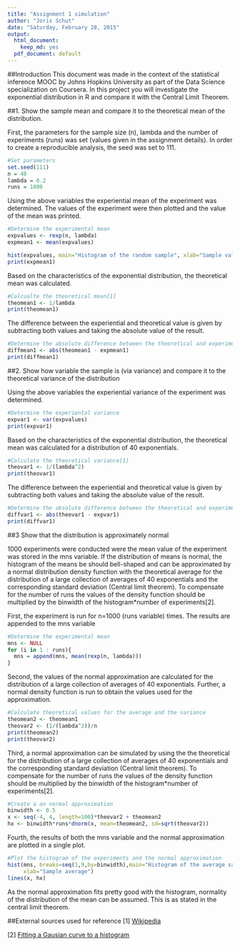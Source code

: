 ```yaml
---
title: "Assignment 1 simulation"
author: "Joris Schut"
date: "Saturday, February 28, 2015"
output:
  html_document:
    keep_md: yes
  pdf_document: default
---
```


##Introduction
This document was made in the context of the statistical inference MOOC by Johns Hopkins University as part of the Data Science specialization on Coursera. In this project you will investigate the exponential distribution in R and compare it with the Central Limit Theorem.

##1. Show the sample mean and compare it to the theoretical mean of the distribution.

First, the parameters for the sample size (n), lambda and the number of experiments (runs) was set (values given in the assignment details). In order to create a reproducible analysis, the seed was set to 111.

```r
#Set parameters
set.seed(111)
n = 40
lambda = 0.2
runs = 1000
```

Using the above variables the experiential mean of the experiment was determined. The values of the experiment were then plotted and the value of the mean was printed.

```r
#Determine the experimental mean
expvalues <- rexp(n, lambda)
expmean1 <- mean(expvalues)

hist(expvalues, main="Histogram of the random sample", xlab="Sample values")
print(expmean1)
```

Based on the characteristics of the exponential distribution, the theoretical mean was calculated. 

```r
#Calcualte the theoretical mean[1]
theomean1 <- 1/lambda
print(theomean1)
```

The difference between the experiential and theoretical value is given by subtracting both values and taking the absolute value of the result.

```r
#Determine the absolute difference between the theoretical and experimental mean
diffmean1 <- abs(theomean1 - expmean1)
print(diffmean1)
```

##2. Show how variable the sample is (via variance) and compare it to the theoretical variance of the distribution

Using the above variables the experiential variance of the experiment was determined.

```r
#Determine the experiental variance
expvar1 <- var(expvalues)
print(expvar1)
```

Based on the characteristics of the exponential distribution, the theoretical mean was calculated for a distribution of 40 exponentials.

```r
#Calculate the theoretical variance[1]
theovar1 <- 1/(lambda^2)
print(theovar1)
```

The difference between the experiential and theoretical value is given by subtracting both values and taking the absolute value of the result.

```r
#Determine the absolute difference between the theoretical and experimental mean
diffvar1 <- abs(theovar1 - expvar1)
print(diffvar1)
```

##3 Show that the distribution is approximately normal

1000 experiments were conducted were the mean value of the experiment was stored in the mns variable. If the distribution of means is normal, the histogram of the means be should bell-shaped and can be approximated by a normal distribution density function with the theoretical average for the distribution of a large collection of averages of 40 exponentials and the corresponding standard deviation (Central limit theorem). To compensate for the number of runs the values of the density function should be multiplied by the binwidth of the histogram*number of experiments[2].

First, the experiment is run for n=1000 (runs variable) times. The results are appended to the mns variable

```r
#Determine the experimental mean
mns <- NULL
for (i in 1 : runs){
  mns = append(mns, mean(rexp(n, lambda)))
}
```

Second, the values of the normal approximation are calculated for the distribution of a large collection of averages of 40 exponentials. Further, a normal density function is run to obtain the values used for the approximation.

```r
#Calculate theoretical values for the average and the variance
theomean2 <- theomean1
theovar2 <- (1/(lambda^2))/n
print(theomean2)
print(theovar2)
```

Third, a normal approximation can be simulated by using the the theoretical for the distribution of a large collection of averages of 40 exponentials and the corresponding standard deviation (Central limit theorem). To compensate for the number of runs the values of the density function should be multiplied by the binwidth of the histogram*number of experiments[2].

```r
#Create a an normal approximation
binwidth <- 0.5 
x <- seq(-4, 4, length=100)*theovar2 + theomean2
hx <- binwidth*runs*dnorm(x, mean=theomean2, sd=sqrt(theovar2))
```

Fourth, the results of both the mns variable and the normal approximation are plotted in a single plot.

```r
#Plot the histogram of the experiments and the normal approximation
hist(mns, breaks=seq(1,9,by=binwidth),main="Histogram of the average samples",
     xlab="Sample average")
lines(x, hx)
```

As the normal approximation fits pretty good with the histogram, normality of the distribution of the mean can be assumed. This is as stated in the central limit theorem.

##External sources used for reference
[1] [Wikipedia](http://en.wikipedia.org/wiki/Exponential_distribution#Mean.2C_variance.2C_moments_and_median)

[2] [Fitting a Gausian curve to a histogram](http://www.theinformationlab.co.uk/2013/11/04/fitting-a-gaussian-normal-distribution-curve-to-a-histogram-in-tableau/)